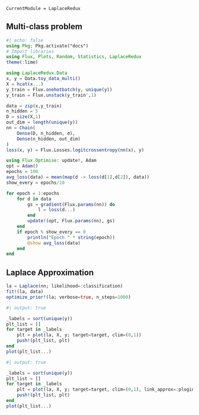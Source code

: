 ```@meta
CurrentModule = LaplaceRedux
```

## Multi-class problem

```julia
#| echo: false
using Pkg; Pkg.activate("docs")
# Import libraries
using Flux, Plots, Random, Statistics, LaplaceRedux
theme(:lime)
```

```julia
using LaplaceRedux.Data
x, y = Data.toy_data_multi()
X = hcat(x...)
y_train = Flux.onehotbatch(y, unique(y))
y_train = Flux.unstack(y_train',1)
```

```julia
data = zip(x,y_train)
n_hidden = 5
D = size(X,1)
out_dim = length(unique(y))
nn = Chain(
    Dense(D, n_hidden, σ),
    Dense(n_hidden, out_dim)
)  
loss(x, y) = Flux.Losses.logitcrossentropy(nn(x), y)
```

```julia
using Flux.Optimise: update!, Adam
opt = Adam()
epochs = 100
avg_loss(data) = mean(map(d -> loss(d[1],d[2]), data))
show_every = epochs/10

for epoch = 1:epochs
    for d in data
        gs = gradient(Flux.params(nn)) do
            l = loss(d...)
        end
        update!(opt, Flux.params(nn), gs)
    end
    if epoch % show_every == 0
        println("Epoch " * string(epoch))
        @show avg_loss(data)
    end
end
```

## Laplace Approximation

```julia
la = Laplace(nn; likelihood=:classification)
fit!(la, data)
optimize_prior!(la; verbose=true, n_steps=1000)
```

```julia
#| output: true

_labels = sort(unique(y))
plt_list = []
for target in _labels
    plt = plot(la, X, y; target=target, clim=(0,1))
    push!(plt_list, plt)
end
plot(plt_list...)
```

```julia
#| output: true

_labels = sort(unique(y))
plt_list = []
for target in _labels
    plt = plot(la, X, y; target=target, clim=(0,1), link_approx=:plugin)
    push!(plt_list, plt)
end
plot(plt_list...)
```
